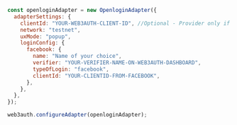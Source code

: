 ```js
const openloginAdapter = new OpenloginAdapter({
  adapterSettings: {
    clientId: "YOUR-WEB3AUTH-CLIENT-ID", //Optional - Provider only if you haven't provided it in the Web3Auth Instantiation Code
    network: "testnet",
    uxMode: "popup",
    loginConfig: {
      facebook: {
        name: "Name of your choice",
        verifier: "YOUR-VERIFIER-NAME-ON-WEB3AUTH-DASHBOARD",
        typeOfLogin: "facebook",
        clientId: "YOUR-CLIENTID-FROM-FACEBOOK",
      },
    },
  },
});

web3auth.configureAdapter(openloginAdapter);
```
